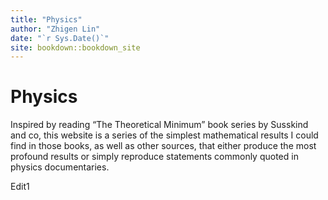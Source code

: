 ```yaml
--- 
title: "Physics"
author: "Zhigen Lin"
date: "`r Sys.Date()`"
site: bookdown::bookdown_site
---
```


# Physics

Inspired by reading "The Theoretical Minimum" book series by Susskind and co, this website is a series of the simplest mathematical results I could find in those books, as well as other sources, that either produce the most profound results or simply reproduce statements commonly quoted in physics documentaries.

Edit1
